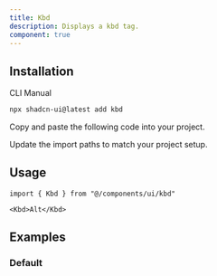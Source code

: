 ```yaml
---
title: Kbd
description: Displays a kbd tag.
component: true
---
```


<ComponentPreview name="kbd-demo" />

## Installation

<Tabs defaultValue="cli">

<TabsList>
  <TabsTrigger value="cli">CLI</TabsTrigger>
  <TabsTrigger value="manual">Manual</TabsTrigger>
</TabsList>
<TabsContent value="cli">

```bash
npx shadcn-ui@latest add kbd
```

</TabsContent>

<TabsContent value="manual">

<Steps>

<Step>Copy and paste the following code into your project.</Step>

<ComponentSource name="kbd" />

<Step>Update the import paths to match your project setup.</Step>

</Steps>

</TabsContent>

</Tabs>

## Usage

```tsx
import { Kbd } from "@/components/ui/kbd"
```

```tsx
<Kbd>Alt</Kbd>
```

## Examples

### Default

<ComponentPreview name="kbd-demo" />
